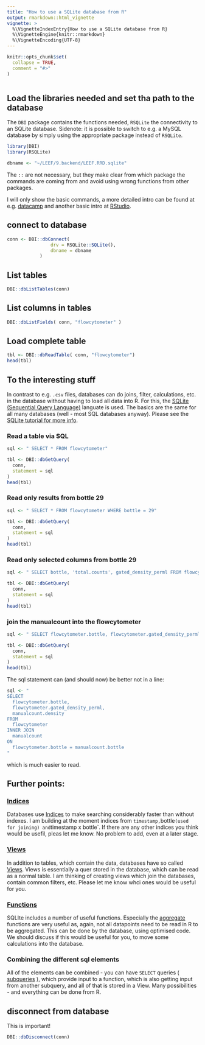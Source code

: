 ```yaml
---
title: "How to use a SQLite database from R"
output: rmarkdown::html_vignette
vignette: >
  %\VignetteIndexEntry{How to use a SQLite database from R}
  %\VignetteEngine{knitr::rmarkdown}
  %\VignetteEncoding{UTF-8}
---
```


```r
knitr::opts_chunk$set(
  collapse = TRUE,
  comment = "#>"
)
```

```r

```



## Load the libraries needed and set tha path to the database

The `DBI` package contains the functions needed, `RSQLite` the connectivity to an SQLite database. Sidenote: it is possible to switch to e.g. a MySQL database by simply using the appropriate package instead of `RSQLite`.

```r
library(DBI)
library(RSQLite)

dbname <- "~/LEEF/9.backend/LEEF.RRD.sqlite"  
```

The `::` are not necessary, but they make clear from which package the commands are
coming from and avoid using wrong functions from other packages.

I will only show the basic commands, a more detailed intro can be found at e.g. [datacamp](https://www.datacamp.com/community/tutorials/sqlite-in-r) and another basic intro at [RStudio](https://db.rstudio.com/databases/sqlite/).

## connect to database
```r
conn <- DBI::dbConnect(
	    		drv = RSQLite::SQLite(),
	    		dbname = dbname
	  		)
```
	  		
## List tables
```r
DBI::dbListTables(conn)
```
	
## List columns in tables
```r
DBI::dbListFields( conn, "flowcytometer" )
```

## Load complete table
```r
tbl <- DBI::dbReadTable( conn, "flowcytometer")
head(tbl)
```
	  		
## To the interesting stuff
In contrast to e.g. `.csv` files, databases can do joins, filter, calculations, etc. in the database without having to load all data into R. For this, the [SQLite (Sequential Query Language)](https://www.sqlitetutorial.net) languate is used. The basics are the same for all many databases (well - most SQL databases anyway). Please see the [SQLite tutorial for more info](https://www.sqlitetutorial.net).

### Read a table via SQL

```r
sql <- " SELECT * FROM flowcytometer"

tbl <- DBI::dbGetQuery(
  conn,
  statement = sql
)
head(tbl)
```

### Read only results from bottle 29

```r
sql <- " SELECT * FROM flowcytometer WHERE bottle = 29"

tbl <- DBI::dbGetQuery(
  conn,
  statement = sql
)
head(tbl)
```


### Read only selected columns from bottle 29

```r
sql <- " SELECT bottle, 'total.counts', gated_density_perml FROM flowcytometer WHERE bottle = 29"

tbl <- DBI::dbGetQuery(
  conn,
  statement = sql
)
head(tbl)
```


### join the manualcount into the flowcytometer

```r
sql <- " SELECT flowcytometer.bottle, flowcytometer.gated_density_perml, manualcount.density FROM flowcytometer INNER JOIN manualcount ON flowcytometer.bottle = manualcount.bottle"

tbl <- DBI::dbGetQuery(
  conn,
  statement = sql
)
head(tbl)
```

The sql statement can (and should now) be better not in a line:

```r
sql <- " 
SELECT 
  flowcytometer.bottle, 
  flowcytometer.gated_density_perml, 
  manualcount.density 
FROM 
  flowcytometer 
INNER JOIN 
  manualcount 
ON 
  flowcytometer.bottle = manualcount.bottle
"
```

which is much easier to read.

## Further points:

### [Indices](https://www.sqlitetutorial.net/sqlite-index/)
Databases use [Indices](https://www.sqlitetutorial.net/sqlite-index/) to make searching considerably faster than without indexes. I am building at
the moment indices from `timestamp, `bottle` (used for joining) and `timestamp x bottle`. If there are any other indices you think would be usefil, pleas let me know. No problem to add, even at a later stage.

### [Views](https://www.sqlitetutorial.net/sqlite-create-view/)
In addition to tables, which contain the data, databases have so called [Views](https://www.sqlitetutorial.net/sqlite-create-view/). Views is essentially a quer stored in the database, which can be read as a normal table. I am thinking of creating views which join the databases, contain common filters, etc. Please let me know whci ones would be useful for you.

### [Functions](https://www.sqlitetutorial.net/sqlite-functions/)
SQLIte includes a number of useful functions. Especially the [aggregate](https://www.sqlitetutorial.net/sqlite-aggregate-functions/) functions are very useful as, again, not all datapoints need to be read in R to be aggregated. This can be done by the database, using optimised code. We should discuss if this would be useful for you, to move some calculations into the database.


### Combining the different sql elements
All of the elements can be combined - you can have `SELECT` queries ( [subqueries](https://www.sqlitetutorial.net/sqlite-subquery/) ), which provide input to a function, which is also getting input from another subquery, and all of that is stored in a View. Many possibilities - and everything can be done from R.


## disconnect from database
This is important!

```r
DBI::dbDisconnect(conn)
```
